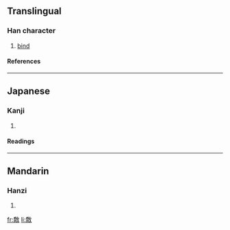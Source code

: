 {{see|敽}}

==Translingual==
===Han character===
{{Han char|rn=66|rad=攴|as=12|sn=16|four=2824<sub>0</sub>|canj=竹月人大 (HBOK)}}
# [[bind]]
====References====
{{Han ref|kx=0475.321|dj=0830.120|hdz=21477.081|uh=657F|ud=25983|bh=E9B0|bd=59824}}
----
==Japanese==
===Kanji===
{{ja-kanji|grade=|rs=攴12}}
# {{defn|Japanese}} 
====Readings====
{{ja-readings|on=[[きょう]] (kyō), [[ぎょう]] (gyō)|kun=[[つなぐ]] (tsunagu)}}

----
==Mandarin==
===Hanzi===
{{cmn-hanzi|pin=[[jiǎo]] ([[jiao3]])|wg=chiao<sup>3</sup>}}
# {{defn|Mandarin}}

[[fr:敿]]
[[li:敿]]